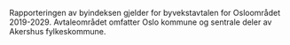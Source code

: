Rapporteringen av byindeksen gjelder for byvekstavtalen for Osloområdet 2019-2029. Avtaleområdet omfatter Oslo kommune og sentrale deler av Akershus fylkeskommune.